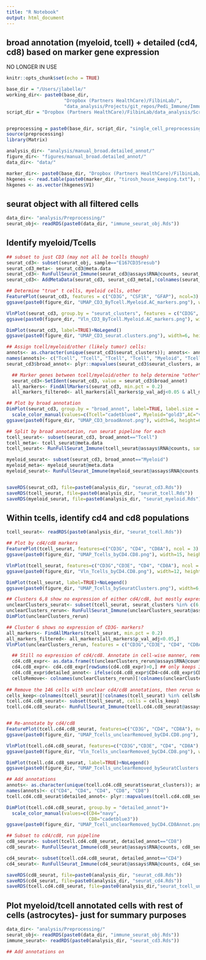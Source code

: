 ```yaml
---
title: "R Notebook"
output: html_document
---
```


## broad annotation (myeloid, tcell) + detailed (cd4, cd8) based on marker gene expression
NO LONGER IN USE

```r
knitr::opts_chunk$set(echo = TRUE)

base_dir = "/Users/jlabelle/"
working_dir<- paste0(base_dir, 
                     "Dropbox (Partners HealthCare)/FilbinLab/",
                     "data_analysis/Projects/git_repos/Pedi_Immune/ImmuneCellAnalysis/tenX/unTreatedAlone/")
script_dir = "Dropbox (Partners HealthCare)/FilbinLab/data_analysis/Scripts/"


preprocessing = paste0(base_dir, script_dir, "single_cell_preprocessing_helper_functions.R")
source(preprocessing)
library(Matrix)

analysis_dir<- "analysis/manual_broad.detailed_annot/"
figure_dir<- "figures/manual_broad.detailed_annot/"
data_dir<- "data/"

marker_dir<- paste0(base_dir, "Dropbox (Partners HealthCare)/FilbinLab/data_analysis/Shared/Marker_genes/")
hkgenes <- read.table(paste0(marker_dir, "tirosh_house_keeping.txt"), skip = 2)
hkgenes <- as.vector(hkgenes$V1)
```

## seurat object with all filtered cells
```r
data_dir<- "analysis/Preprocessing/"
seurat_obj<- readRDS(paste0(data_dir, "immune_seurat_obj.Rds"))
```


## Identify myeloid/Tcells
```r
## subset to just CD3 (may not all be tcells though)
seurat_cd3<- subset(seurat_obj, sample=="E167CD35resub")
seurat_cd3_meta<- seurat_cd3@meta.data
seurat_cd3<- RunFullSeurat_Immune(seurat_cd3@assays$RNA@counts, seurat_cd3$sample)
seurat_cd3<- AddMetaData(seurat_cd3, seurat_cd3_meta[,!colnames(seurat_cd3_meta) %in% colnames(seurat_cd3@meta.data)])

## Determine "true" t cells, myeloid cells, other
FeaturePlot(seurat_cd3, features = c("CD3G", "CSF1R", "GFAP"), ncol=3)
ggsave(paste0(figure_dir, "UMAP_CD3_ByTcell.Myeloid.AC_markers.png"), width=12, height=4)

VlnPlot(seurat_cd3, group.by = "seurat_clusters", features = c("CD3G", "CD3E", "CSF1R", "GFAP"), ncol=4)
ggsave(paste0(figure_dir, "Vln_CD3_ByTcell.Myeloid.AC_markers.png"), width=12, height=4)

DimPlot(seurat_cd3, label=TRUE)+NoLegend()
ggsave(paste0(figure_dir, "UMAP_CD3_seurat.clusters.png"), width=6, height=6)

## Assign tcell/myeloid/other (likely tumor) cells:
annots<- as.character(unique(seurat_cd3$seurat_clusters)); annots<- annots[order(annots)]
names(annots)<- c("Tcell", "Tcell", "Tcell", "Tcell", "Myeloid", "Tcell", "Tcell", "Tcell")
seurat_cd3$broad_annot<- plyr::mapvalues(seurat_cd3$seurat_clusters, annots, names(annots))

  ## Marker genes between tcell/myeloid/other to help determine "other"- seems to be astrocytes
  seurat_cd3<-SetIdent(seurat_cd3, value = seurat_cd3$broad_annot)
  all_markers<- FindAllMarkers(seurat_cd3, min.pct = 0.2)
  all_markers_filtered<- all_markers[all_markers$p_val_adj<0.05 & all_markers$avg_log2FC>0.5,]

## Plot by broad annotation  
DimPlot(seurat_cd3, group.by = "broad_annot", label=TRUE, label.size = 8)+NoLegend()+
  scale_color_manual(values=c(Tcell="cadetblue4", Myeloid="gold3",AC="violetred"))
ggsave(paste0(figure_dir, "UMAP_CD3_broadAnnot.png"), width=6, height=6)

## Split by broad annotation, run seurat pipeline for each
tcell_seurat<- subset(seurat_cd3, broad_annot=="Tcell")
tcell_meta<- tcell_seurat@meta.data
tcell_seurat<- RunFullSeurat_Immune(tcell_seurat@assays$RNA@counts, samples=tcell_meta$sampleid)

myeloid_seurat<- subset(seurat_cd3, broad_annot=="Myeloid")
myeloid_meta<- myeloid_seurat@meta.data
myeloid_seurat<- RunFullSeurat_Immune(myeloid_seurat@assays$RNA@counts, samples=myeloid_meta$sampleid)


saveRDS(seurat_cd3, file=paste0(analysis_dir, "seurat_cd3.Rds"))
saveRDS(tcell_seurat, file=paste0(analysis_dir, "seurat_tcell.Rds"))
saveRDS(myeloid_seurat, file=paste0(analysis_dir, "seurat_myeloid.Rds"))
```


## Within tcells, identify cd4 and cd8 populations
```r
tcell_seurat<- readRDS(paste0(analysis_dir, "seurat_tcell.Rds"))

## Plot by cd4/cd8 markers
FeaturePlot(tcell_seurat, features=c("CD3G", "CD4", "CD8A"), ncol = 3)
ggsave(paste0(figure_dir, "UMAP_Tcells_byCD4.CD8.png"), width=15, height=5)

VlnPlot(tcell_seurat, features=c("CD3G","CD3E", "CD4", "CD8A"), ncol = 4)
ggsave(paste0(figure_dir, "Vln_Tcells_byCD4.CD8.png"), width=12, height=4)

DimPlot(tcell_seurat, label=TRUE)+NoLegend()
ggsave(paste0(figure_dir, "UMAP_Tcells_bySeuratClusters.png"), width=6, height=5)

## Clusters 6,8 show no expression of either cd4/cd8, but mostly express cd3?
unclearClusters_seurat<- subset(tcell_seurat, seurat_clusters %in% c(6,8))
unclearClusters_rerun<- RunFullSeurat_Immune(unclearClusters_seurat@assays$RNA@counts, unclearClusters_seurat$sampleid)
DimPlot(unclearClusters_rerun)

## Cluster 6 shows no expression of CD3G- markers?
all_markers<- FindAllMarkers(tcell_seurat, min.pct = 0.2)
all_markers_filtered<- all_markers[all_markers$p_val_adj<0.05,]
VlnPlot(unclearClusters_rerun, features = c("CD3G","CD3E", "CD4", "CD8A"), ncol=4)

  ## Still no expression of cd4/cd8. Annotate in cell-wise manner, remove any cells with 0 expression for both
  cd4.cd8_expr<- as.data.frame(t(unclearClusters_rerun@assays$RNA@counts[c("CD4", "CD8A"),]))
  cd4.cd8_expr<- cd4.cd8_expr[rowSums(cd4.cd8_expr)>0,] ## only keeps 39 cells
  cd4.cd8_expr$detailed_annot<- ifelse(cd4.cd8_expr$CD4>cd4.cd8_expr$CD8A, "CD4", "CD8")
  cellsRemove<- colnames(unclearClusters_rerun)[!colnames(unclearClusters_rerun) %in% rownames(cd4.cd8_expr)] ## 146 cells
  
## Remove the 146 cells with unclear cd4/cd8 annotations, then rerun seurat
cells_keep<-colnames(tcell_seurat)[!colnames(tcell_seurat) %in% cellsRemove]
tcell.cd4.cd8_seurat<- subset(tcell_seurat, cells = cells_keep)
tcell.cd4.cd8_seurat<- RunFullSeurat_Immune(tcell.cd4.cd8_seurat@assays$RNA@counts, tcell.cd4.cd8_seurat$sampleid)


## Re-annotate by cd4/cd8
FeaturePlot(tcell.cd4.cd8_seurat, features=c("CD3G", "CD4", "CD8A"), ncol = 3)
ggsave(paste0(figure_dir, "UMAP_Tcells_unclearRemoved_byCD4.CD8.png"), width=15, height=5)

VlnPlot(tcell.cd4.cd8_seurat, features=c("CD3G","CD3E", "CD4", "CD8A"), ncol = 4)
ggsave(paste0(figure_dir, "Vln_Tcells_unclearRemoved_byCD4.CD8.png"), width=12, height=4)

DimPlot(tcell.cd4.cd8_seurat, label=TRUE)+NoLegend()
ggsave(paste0(figure_dir, "UMAP_Tcells_unclearRemoved_bySeuratClusters.png"), width=6, height=5)

## Add annotations
annots<- as.character(unique(tcell.cd4.cd8_seurat$seurat_clusters)); annots<- annots[order(annots)]
names(annots)<- c("CD4", "CD4", "CD4", "CD8", "CD8")
tcell.cd4.cd8_seurat$detailed_annot<- plyr::mapvalues(tcell.cd4.cd8_seurat$seurat_clusters, annots, names(annots))

DimPlot(tcell.cd4.cd8_seurat, group.by = "detailed_annot")+
  scale_color_manual(values=c(CD4="navy", 
                              CD8="cadetblue3"))
ggsave(paste0(figure_dir, "UMAP_Tcell_unclearRemoved_byCD4.CD8Annot.png"), width=6, height=5)

## Subset to cd4/cd8, run pipeline
cd8_seurat<- subset(tcell.cd4.cd8_seurat, detailed_annot=="CD8")
cd8_seurat<- RunFullSeurat_Immune(cd8_seurat@assays$RNA@counts, cd8_seurat$sampleid)

cd4_seurat<- subset(tcell.cd4.cd8_seurat, detailed_annot=="CD4")
cd4_seurat<- RunFullSeurat_Immune(cd4_seurat@assays$RNA@counts, cd4_seurat$sampleid)

saveRDS(cd8_seurat, file=paste0(analysis_dir, "seurat_cd8.Rds"))
saveRDS(cd4_seurat, file=paste0(analysis_dir, "seurat_cd4.Rds"))
saveRDS(tcell.cd4.cd8_seurat, file=paste0(analysis_dir,"seurat_tcell_unclearRemoved.Rds"))
```

## Plot myeloid/tcell annotated cells with rest of cells (astrocytes)- just for summary purposes
```r
data_dir<- "analysis/Preprocessing/"
seurat_obj<- readRDS(paste0(data_dir, "immune_seurat_obj.Rds"))
immune_seurat<- readRDS(paste0(analysis_dir, "seurat_cd3.Rds"))

## Add annotations on

```

